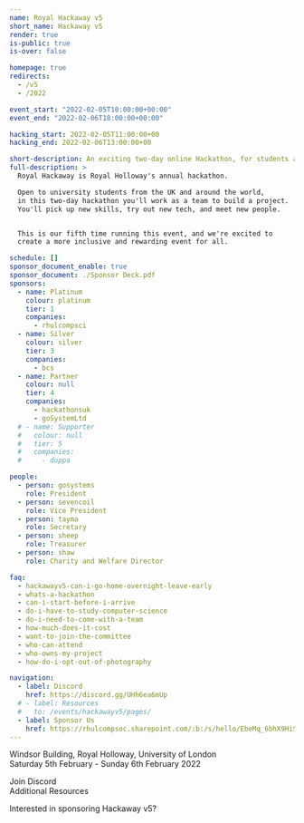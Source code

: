 ```yaml
---
name: Royal Hackaway v5
short_name: Hackaway v5
render: true
is-public: true
is-over: false

homepage: true
redirects:
  - /v5
  - /2022

event_start: "2022-02-05T10:00:00+00:00"
event_end: "2022-02-06T18:00:00+00:00"

hacking_start: 2022-02-05T11:00:00+00
hacking_end: 2022-02-06T13:00:00+00

short-description: An exciting two-day online Hackathon, for students across the UK or around the world
full-description: >
  Royal Hackaway is Royal Holloway's annual hackathon.

  Open to university students from the UK and around the world,
  in this two-day hackathon you'll work as a team to build a project.
  You'll pick up new skills, try out new tech, and meet new people.


  This is our fifth time running this event, and we're excited to
  create a more inclusive and rewarding event for all.

schedule: []
sponsor_document_enable: true
sponsor_document: ./Sponsor Deck.pdf
sponsors:
  - name: Platinum
    colour: platinum
    tier: 1
    companies:
      - rhulcompsci
  - name: Silver
    colour: silver
    tier: 3
    companies:
      - bcs
  - name: Partner
    colour: null
    tier: 4
    companies:
      - hackathonsuk
      - goSystemLtd
  # - name: Supporter
  #   colour: null
  #   tier: 5
  #   companies:
  #     - duppa

people:
  - person: gosystems
    role: President
  - person: sevencoil
    role: Vice President
  - person: tayma
    role: Secretary
  - person: sheep
    role: Treasurer
  - person: shaw
    role: Charity and Welfare Director

faq:
  - hackawayv5-can-i-go-home-overnight-leave-early
  - whats-a-hackathon
  - can-i-start-before-i-arrive
  - do-i-have-to-study-computer-science
  - do-i-need-to-come-with-a-team
  - how-much-does-it-cost
  - want-to-join-the-committee
  - who-can-attend
  - who-owns-my-project
  - how-do-i-opt-out-of-photography

navigation:
  - label: Discord
    href: https://discord.gg/UHh6ea6mUp
  # - label: Resources
  #   to: /events/hackawayv5/pages/
  - label: Sponsor Us
    href: https://rhulcompsoc.sharepoint.com/:b:/s/hello/EbeMq_6bhX9HiSmOKhP03HYBr_KLGRnE51dGQvt-Ggm56w?e=ciHaxu
---
```





<!-- <MajorLeagueHackingBadge year={2022} /> -->

<EventJumbotronParallax>

<Whatever src={hackaway5logo} className={hackaway5logoClass} />

  <p>
    <FaMapMarkerAlt /> Windsor Building, Royal Holloway, University of London
    <br />
    <FaCalendarAlt /> Saturday 5th February - Sunday 6th February 2022
  </p>
  <p>
    <EventFullDescription />
  </p>
  <ButtonsContainer className="justify-content-center">
    <TitoWidget event_name="royal-hackaway/v5" releases="hacker" label="Get your tickets!" />
    <SiteButton
      href="https://discord.gg/UHh6ea6mUp"
      className="btn-hackaway-blurple"
    >
      <FaDiscord /> Join Discord
    </SiteButton>
  </ButtonsContainer>
</EventJumbotronParallax>
<EventCountdownSection type={SectionTypes.SECONDARY} />
<HackathonDefinitionSection type={SectionTypes.TERTIARY} />
<EventPeopleSection type={SectionTypes.SECONDARY} />
<EventFrequentlyAskedQuestionsSection type={SectionTypes.PRIMARY}>
  <div class="row">
    <div class="col text-center">
      <SiteButton className="btn-hackaway-primary" href="https://wiki.cmpsc.uk/en/royalhackaway/v5">
        Additional Resources
      </SiteButton>
    </div>
  </div>
</EventFrequentlyAskedQuestionsSection>
<EventSponsorsSection
  type={SectionTypes.TERTIARY}
  link="https://rhulcompsoc.sharepoint.com/:b:/s/hello/EbeMq_6bhX9HiSmOKhP03HYBr_KLGRnE51dGQvt-Ggm56w?e=ciHaxu"
>
  <p class="text-center">Interested in sponsoring Hackaway v5?</p>
</EventSponsorsSection>

